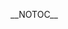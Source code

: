 {{DISPLAYTITLE: Battle of BC 2: ''Melee'' Singles Pools}}{{SetGame|melee}}
{{Tabs static
|name1=Overview
|link1=Battle of BC/2/Melee
|name2=Singles Pools
|link2=Battle of BC/2/Melee/Singles Pools
|name3=Singles Bracket
|link3=Battle of BC/2/Melee/Singles Bracket
|name4=Doubles Pools
|link4=Battle of BC/2/Melee/Doubles Pools
|name5=Doubles Bracket
|link5=Battle of BC/2/Melee/Doubles Bracket
|This=2
}}__NOTOC__
{{Box|start|padding=2em}}
==={{HiddenSort|A1}}===
{{GroupTableStart |Bracket A1|width=300px}}
{{GroupTableSlot|eBay|flag=us|win_m=4|lose_m=0|place=1|bg=up|go={{advance|Battle of BC/2/Melee/Singles Bracket#Winners Bracket}}}}
{{GroupTableSlot|Wamsa|flag=ca|win_m=4|lose_m=1|place=2|bg=stay|go={{advance|Battle of BC/2/Melee/Singles Bracket#Losers Bracket}}}}
{{GroupTableSlot|Yardsale|flag=ca|win_m=3|lose_m=1|place=2|bg=stay|go={{advance|Battle of BC/2/Melee/Singles Bracket#Losers Bracket}}}}
{{GroupTableSlot|Birmi|flag=ca|win_m=3|lose_m=2|place=4|bg=down}}
{{GroupTableSlot|Bhakla|flag=ca|win_m=3|lose_m=2|place=5|bg=down}}
{{GroupTableSlot|Llama|flag=ca|win_m=3|lose_m=2|place=5|bg=down}}
{{GroupTableSlot|Elost|flag=ca|win_m=2|lose_m=2|place=7|bg=down}}
{{GroupTableSlot|nomz|flag=ca|win_m=2|lose_m=2|place=7|bg=down}}
{{GroupTableSlot|Jerry Jurr|flag=ca|win_m=1|lose_m=2|place=9|bg=down}}
{{GroupTableSlot|Dr. Stuart|flag=ca|win_m=1|lose_m=2|place=9|bg=down}}
{{GroupTableSlot|Kure|flag=ca|win_m=1|lose_m=2|place=9|bg=down}}
{{GroupTableSlot|hacob|flag=ca|win_m=1|lose_m=2|place=9|bg=down}}
{{GroupTableSlot|ZZZZ|flag=ca|win_m=0|lose_m=2|place=13|bg=down}}
{{GroupTableSlot|Jahnsin|flag=ca|win_m=0|lose_m=2|place=13|bg=down}}
{{GroupTableSlot|KindofLethal|flag=ca|win_m=0|lose_m=2|place=13|bg=down}}
{{GroupTableSlot|Nails|flag=ca|win_m=0|lose_m=2|place=13|bg=down}}
{{GroupTableEnd}}
{{Box|break|padding=2em}}

==={{HiddenSort|A2}}===
{{GroupTableStart |Bracket A2|width=300px}}
{{GroupTableSlot|Toph|flag=us|win_m=4|lose_m=0|place=1|bg=up|go={{advance|Battle of BC/2/Melee/Singles Bracket#Winners Bracket}}}}
{{GroupTableSlot|bwmat|flag=ca|win_m=5|lose_m=1|place=2|bg=stay|go={{advance|Battle of BC/2/Melee/Singles Bracket#Losers Bracket}}}}
{{GroupTableSlot|Webwipe|flag=ca|win_m=3|lose_m=1|place=2|bg=stay|go={{advance|Battle of BC/2/Melee/Singles Bracket#Losers Bracket}}}}
{{GroupTableSlot|Zipp|flag=ca|win_m=4|lose_m=2|place=4|bg=down}}
{{GroupTableSlot|LilFrisbee|flag=ca|win_m=2|lose_m=2|place=5|bg=down}}
{{GroupTableSlot|BiscuitTricks|flag=ca|win_m=2|lose_m=2|place=5|bg=down}}
{{GroupTableSlot|Switch|flag=ca|win_m=2|lose_m=2|place=7|bg=down}}
{{GroupTableSlot|Inigo`|flag=ca|win_m=2|lose_m=2|place=7|bg=down}}
{{GroupTableSlot|Tony_Chen|flag=ca|win_m=1|lose_m=2|place=9|bg=down}}
{{GroupTableSlot|jack|flag=ca|win_m=1|lose_m=2|place=9|bg=down}}
{{GroupTableSlot|BGD|flag=ca|win_m=1|lose_m=2|place=9|bg=down}}
{{GroupTableSlot|WabM|flag=ca|win_m=1|lose_m=2|place=9|bg=down}}
{{GroupTableSlot|carrot|flag=ca|win_m=0|lose_m=2|place=13|bg=down}}
{{GroupTableSlot|Rabbit|flag=ca|win_m=0|lose_m=2|place=13|bg=down}}
{{GroupTableSlot|Shmino|flag=ca|win_m=0|lose_m=2|place=13|bg=down}}
{{GroupTableSlot|ScruffyHearts|flag=ca|win_m=0|lose_m=2|place=13|bg=down}}
{{GroupTableEnd}}
{{Box|break|padding=2em}}

==={{HiddenSort|A3}}===
{{GroupTableStart |Bracket A3|width=300px}}
{{GroupTableSlot|Lovage|flag=|win_m=4|lose_m=0|place=1|bg=up|go={{advance|Battle of BC/2/Melee/Singles Bracket#Winners Bracket}}}}
{{GroupTableSlot|Reeves|flag=ca|win_m=4|lose_m=1|place=2|bg=stay|go={{advance|Battle of BC/2/Melee/Singles Bracket#Losers Bracket}}}}
{{GroupTableSlot|Star|flag=ca|win_m=3|lose_m=1|place=2|bg=stay|go={{advance|Battle of BC/2/Melee/Singles Bracket#Losers Bracket}}}}
{{GroupTableSlot|Dru_P|flag=us|win_m=4|lose_m=2|place=4|bg=down}}
{{GroupTableSlot|Colslaw|flag=ca|win_m=3|lose_m=2|place=5|bg=down}}
{{GroupTableSlot|Machu|flag=ca|win_m=2|lose_m=2|place=5|bg=down}}
{{GroupTableSlot|Malignant|flag=ca|win_m=2|lose_m=2|place=7|bg=down}}
{{GroupTableSlot|kalma|flag=ca|win_m=2|lose_m=2|place=7|bg=down}}
{{GroupTableSlot|Bombadil|flag=us|win_m=1|lose_m=2|place=9|bg=down}}
{{GroupTableSlot|BC Eggs|flag=ca|win_m=1|lose_m=2|place=9|bg=down}}
{{GroupTableSlot|Lief|flag=ca|win_m=1|lose_m=2|place=9|bg=down}}
{{GroupTableSlot|DispO|flag=ca|win_m=1|lose_m=2|place=9|bg=down}}
{{GroupTableSlot|Coin|flag=ca|win_m=0|lose_m=2|place=13|bg=down}}
{{GroupTableSlot|Awzytin|flag=ca|win_m=0|lose_m=2|place=13|bg=down}}
{{GroupTableSlot|Selfdestruct|flag=ca|win_m=0|lose_m=2|place=13|bg=down}}
{{GroupTableSlot|Goonu|flag=ca|win_m=0|lose_m=2|place=13|bg=down}}
{{GroupTableEnd}}
{{Box|break|padding=2em}}

==={{HiddenSort|A4}}===
{{GroupTableStart |Bracket A4|width=300px}}
{{GroupTableSlot|Blunted_Object10|flag=ca|win_m=4|lose_m=0|place=1|bg=up|go={{advance|Battle of BC/2/Melee/Singles Bracket#Winners Bracket}}}}
{{GroupTableSlot|Pasta|flag=ca|win_m=4|lose_m=1|place=2|bg=stay|go={{advance|Battle of BC/2/Melee/Singles Bracket#Losers Bracket}}}}
{{GroupTableSlot|BOR|flag=ca|win_m=3|lose_m=1|place=2|bg=stay|go={{advance|Battle of BC/2/Melee/Singles Bracket#Losers Bracket}}}}
{{GroupTableSlot|LeaF|flag=ca|win_m=4|lose_m=2|place=4|bg=down}}
{{GroupTableSlot|Khatru|flag=ca|win_m=3|lose_m=2|place=5|bg=down}}
{{GroupTableSlot|Chai|flag=ca|win_m=2|lose_m=2|place=5|bg=down}}
{{GroupTableSlot|Cyrus|flag=ca|win_m=2|lose_m=2|place=7|bg=down}}
{{GroupTableSlot|3KR|flag=ca|win_m=2|lose_m=2|place=7|bg=down}}
{{GroupTableSlot|Faraday|flag=ca|win_m=1|lose_m=2|place=9|bg=down}}
{{GroupTableSlot|MintTea|flag=ca|win_m=1|lose_m=2|place=9|bg=down}}
{{GroupTableSlot|E-flat|flag=ca|win_m=1|lose_m=2|place=9|bg=down}}
{{GroupTableSlot|TRAX|flag=ca|win_m=1|lose_m=2|place=9|bg=down}}
{{GroupTableSlot|CyborgCarlSagan|flag=ca|win_m=0|lose_m=2|place=13|bg=down}}
{{GroupTableSlot|Improved Madman|flag=ca|win_m=0|lose_m=2|place=13|bg=down}}
{{GroupTableSlot|Jaeho|flag=|win_m=0|lose_m=2|place=13|bg=down}}
{{GroupTableSlot|Pillowfights|flag=us|win_m=0|lose_m=2|place=13|bg=down}}
{{GroupTableEnd}}
{{Box|break|padding=2em}}

==={{HiddenSort|A5}}===
{{GroupTableStart |Bracket A5|width=300px}}
{{GroupTableSlot|Espi|flag=ca|win_m=4|lose_m=0|place=1|bg=up|go={{advance|Battle of BC/2/Melee/Singles Bracket#Winners Bracket}}}}
{{GroupTableSlot|Starving|flag=ca|win_m=4|lose_m=1|place=2|bg=stay|go={{advance|Battle of BC/2/Melee/Singles Bracket#Losers Bracket}}}}
{{GroupTableSlot|Vinodh|flag=us|win_m=3|lose_m=1|place=2|bg=stay|go={{advance|Battle of BC/2/Melee/Singles Bracket#Losers Bracket}}}}
{{GroupTableSlot|Duotas|flag=ca|win_m=4|lose_m=2|place=4|bg=down}}
{{GroupTableSlot|elfman|flag=|win_m=3|lose_m=2|place=5|bg=down}}
{{GroupTableSlot|PileYields|flag=ca|win_m=2|lose_m=2|place=5|bg=down}}
{{GroupTableSlot|Ratt|flag=ca|win_m=2|lose_m=2|place=7|bg=down}}
{{GroupTableSlot|TGCP|flag=ca|win_m=2|lose_m=2|place=7|bg=down}}
{{GroupTableSlot|Reset|flag=ca|win_m=1|lose_m=2|place=9|bg=down}}
{{GroupTableSlot|DeadEye|flag=ca|win_m=1|lose_m=2|place=9|bg=down}}
{{GroupTableSlot|KAOSN00B|flag=ca|win_m=1|lose_m=2|place=9|bg=down}}
{{GroupTableSlot|DICK!|flag=ca|win_m=1|lose_m=2|place=9|bg=down}}
{{GroupTableSlot|SlopeOak|flag=ca|win_m=0|lose_m=2|place=13|bg=down}}
{{GroupTableSlot|ALEC|flag=ca|win_m=0|lose_m=2|place=13|bg=down}}
{{GroupTableSlot|Hilberrt|flag=ca|win_m=0|lose_m=2|place=13|bg=down}}
{{GroupTableSlot|NC|flag=ca|win_m=0|lose_m=2|place=13|bg=down}}
{{GroupTableEnd}}
{{Box|break|padding=2em}}

==={{HiddenSort|A6}}===
{{GroupTableStart |Bracket A6|width=300px}}
{{GroupTableSlot|Prince Abu|flag=us|win_m=4|lose_m=0|place=1|bg=up|go={{advance|Battle of BC/2/Melee/Singles Bracket#Winners Bracket}}}}
{{GroupTableSlot|Robbo|flag=ca|win_m=4|lose_m=1|place=2|bg=stay|go={{advance|Battle of BC/2/Melee/Singles Bracket#Losers Bracket}}}}
{{GroupTableSlot|PapaHo|flag=ca|win_m=3|lose_m=1|place=2|bg=stay|go={{advance|Battle of BC/2/Melee/Singles Bracket#Losers Bracket}}}}
{{GroupTableSlot|Bertbusdriver|flag=us|win_m=3|lose_m=2|place=4|bg=down}}
{{GroupTableSlot|tetris2100|flag=ca|win_m=4|lose_m=2|place=5|bg=down}}
{{GroupTableSlot|Amygdalin|flag=ca|win_m=3|lose_m=2|place=5|bg=down}}
{{GroupTableSlot|Arch|flag=ca|win_m=2|lose_m=2|place=7|bg=down}}
{{GroupTableSlot|WipeWeb|flag=|win_m=2|lose_m=2|place=7|bg=down}}
{{GroupTableSlot|MILK|flag=ca|win_m=1|lose_m=2|place=9|bg=down}}
{{GroupTableSlot|BairBear|flag=ca|win_m=1|lose_m=2|place=9|bg=down}}
{{GroupTableSlot|Cuzzin|flag=ca|win_m=1|lose_m=2|place=9|bg=down}}
{{GroupTableSlot|Tyko|flag=ca|win_m=1|lose_m=2|place=9|bg=down}}
{{GroupTableSlot|Megi|flag=ca|win_m=1|lose_m=2|place=13|bg=down}}
{{GroupTableSlot|Stephen Walking|flag=ca|win_m=0|lose_m=2|place=13|bg=down}}
{{GroupTableSlot|Little Blue|flag=ca|win_m=0|lose_m=2|place=13|bg=down}}
{{GroupTableSlot|Choi|flag=ca|win_m=0|lose_m=2|place=13|bg=down}}
{{GroupTableSlot|2f1|flag=ca|win_m=0|lose_m=2|place=17|bg=down}}
{{GroupTableEnd}}
{{Box|break|padding=2em}}

==={{HiddenSort|B1}}===
{{GroupTableStart |Bracket B1|width=300px}}
{{GroupTableSlot|Mew2King|flag=us|win_m=4|lose_m=0|place=1|bg=up|go={{advance|Battle of BC/2/Melee/Singles Bracket#Winners Bracket}}}}
{{GroupTableSlot|Genesis FTW|flag=ca|win_m=4|lose_m=1|place=2|bg=stay|go={{advance|Battle of BC/2/Melee/Singles Bracket#Losers Bracket}}}}
{{GroupTableSlot|Bodlack|flag=ca|win_m=3|lose_m=1|place=2|bg=stay|go={{advance|Battle of BC/2/Melee/Singles Bracket#Losers Bracket}}}}
{{GroupTableSlot|Seto|flag=ca|win_m=4|lose_m=2|place=4|bg=down}}
{{GroupTableSlot|YRex|flag=ca|win_m=3|lose_m=2|place=5|bg=down}}
{{GroupTableSlot|Mew2Queen|flag=ca|win_m=2|lose_m=2|place=5|bg=down}}
{{GroupTableSlot|Grey|flag=ca|win_m=2|lose_m=2|place=7|bg=down}}
{{GroupTableSlot|Conor|flag=ca|win_m=2|lose_m=2|place=7|bg=down}}
{{GroupTableSlot|Adderall Admiral|flag=ca|win_m=2|lose_m=2|place=9|bg=down}}
{{GroupTableSlot|zac$|flag=ca|win_m=2|lose_m=2|place=9|bg=down}}
{{GroupTableSlot|xs10|flag=ca|win_m=1|lose_m=2|place=9|bg=down}}
{{GroupTableSlot|SerFluffles|flag=ca|win_m=1|lose_m=2|place=9|bg=down}}
{{GroupTableSlot|Midnight_B1u3|flag=ca|win_m=0|lose_m=2|place=13|bg=down}}
{{GroupTableSlot|Phynixe|flag=|win_m=0|lose_m=2|place=13|bg=down}}
{{GroupTableSlot|Brimiq|flag=us|win_m=0|lose_m=2|place=13|bg=down}}
{{GroupTableSlot|KMann|flag=ca|win_m=0|lose_m=2|place=13|bg=down}}
{{GroupTableSlot|Bounce|flag=ca|win_m=0|lose_m=2|place=17|bg=down}}
{{GroupTableEnd}}
{{Box|break|padding=2em}}

==={{HiddenSort|B2}}===
{{GroupTableStart |Bracket B2|width=300px}}
{{GroupTableSlot|RK|flag=ca|win_m=4|lose_m=0|place=1|bg=up|go={{advance|Battle of BC/2/Melee/Singles Bracket#Winners Bracket}}}}
{{GroupTableSlot|Thomas The Legend|flag=ca|win_m=4|lose_m=1|place=2|bg=stay|go={{advance|Battle of BC/2/Melee/Singles Bracket#Losers Bracket}}}}
{{GroupTableSlot|Anjo|flag=ca|win_m=3|lose_m=1|place=2|bg=stay|go={{advance|Battle of BC/2/Melee/Singles Bracket#Losers Bracket}}}}
{{GroupTableSlot|PassionFlakes|flag=ca|win_m=3|lose_m=2|place=4|bg=down}}
{{GroupTableSlot|Dex|flag=ca|win_m=3|lose_m=2|place=5|bg=down}}
{{GroupTableSlot|DTA|flag=ca|win_m=3|lose_m=2|place=5|bg=down}}
{{GroupTableSlot|PretzelPuma|flag=ca|win_m=2|lose_m=2|place=7|bg=down}}
{{GroupTableSlot|Lone.|flag=ca|win_m=2|lose_m=2|place=7|bg=down}}
{{GroupTableSlot|Raime|flag=ca|win_m=1|lose_m=2|place=9|bg=down}}
{{GroupTableSlot|2Fernz|flag=ca|win_m=1|lose_m=2|place=9|bg=down}}
{{GroupTableSlot|Armless Kirby|flag=ca|win_m=1|lose_m=2|place=9|bg=down}}
{{GroupTableSlot|Muser|flag=ca|win_m=1|lose_m=2|place=9|bg=down}}
{{GroupTableSlot|bestkoolguy|flag=ca|win_m=0|lose_m=2|place=13|bg=down}}
{{GroupTableSlot|ChosenGuan|flag=ca|win_m=0|lose_m=2|place=13|bg=down}}
{{GroupTableSlot|Lownasty|flag=ca|win_m=0|lose_m=2|place=13|bg=down}}
{{GroupTableSlot|doby|flag=no|win_m=0|lose_m=2|place=13|bg=down}}
{{GroupTableEnd}}
{{Box|break|padding=2em}}

==={{HiddenSort|B3}}===
{{GroupTableStart |Bracket B3|width=300px}}
{{GroupTableSlot|Rustin|flag=us|win_m=4|lose_m=0|place=1|bg=up|go={{advance|Battle of BC/2/Melee/Singles Bracket#Winners Bracket}}}}
{{GroupTableSlot|DarkGenex|flag=us|win_m=4|lose_m=1|place=2|bg=stay|go={{advance|Battle of BC/2/Melee/Singles Bracket#Losers Bracket}}}}
{{GroupTableSlot|zilo|flag=ca|win_m=3|lose_m=1|place=2|bg=stay|go={{advance|Battle of BC/2/Melee/Singles Bracket#Losers Bracket}}}}
{{GroupTableSlot|NiteCyper|flag=ca|win_m=4|lose_m=2|place=4|bg=down}}
{{GroupTableSlot|Daedalus|flag=ca|win_m=3|lose_m=2|place=5|bg=down}}
{{GroupTableSlot|Jigglyboy|flag=ca|win_m=2|lose_m=2|place=5|bg=down}}
{{GroupTableSlot|Lapsa|flag=ca|win_m=2|lose_m=2|place=7|bg=down}}
{{GroupTableSlot|JustCuuz|flag=ca|win_m=2|lose_m=2|place=7|bg=down}}
{{GroupTableSlot|Tracks|flag=ca|win_m=1|lose_m=2|place=9|bg=down}}
{{GroupTableSlot|Dorshii|flag=ca|win_m=1|lose_m=2|place=9|bg=down}}
{{GroupTableSlot|BobbaTipper|flag=|win_m=1|lose_m=2|place=9|bg=down}}
{{GroupTableSlot|MasterOogway|flag=ca|win_m=1|lose_m=2|place=9|bg=down}}
{{GroupTableSlot|Kirishima|flag=ca|win_m=0|lose_m=2|place=13|bg=down}}
{{GroupTableSlot|kjernekraftverk|flag=ca|win_m=0|lose_m=2|place=13|bg=down}}
{{GroupTableSlot|Leonidas|flag=ca|win_m=0|lose_m=2|place=13|bg=down}}
{{GroupTableSlot|boarder|flag=us|win_m=0|lose_m=2|place=13|bg=down}}
{{GroupTableEnd}}
{{Box|break|padding=2em}}

==={{HiddenSort|B4}}===
{{GroupTableStart |Bracket B4|width=300px}}
{{GroupTableSlot|aMSa|flag=jp|win_m=4|lose_m=0|place=1|bg=up|go={{advance|Battle of BC/2/Melee/Singles Bracket#Winners Bracket}}}}
{{GroupTableSlot|Shon|flag=ca|win_m=4|lose_m=1|place=2|bg=stay|go={{advance|Battle of BC/2/Melee/Singles Bracket#Losers Bracket}}}}
{{GroupTableSlot|Yield|flag=ca|win_m=3|lose_m=1|place=2|bg=stay|go={{advance|Battle of BC/2/Melee/Singles Bracket#Losers Bracket}}}}
{{GroupTableSlot|HARB|flag=ca|win_m=3|lose_m=2|place=4|bg=down}}
{{GroupTableSlot|Naztoise|flag=ca|win_m=3|lose_m=2|place=5|bg=down}}
{{GroupTableSlot|waifu|flag=ca|win_m=3|lose_m=2|place=5|bg=down}}
{{GroupTableSlot|Contra|flag=us|win_m=2|lose_m=2|place=7|bg=down}}
{{GroupTableSlot|Savior|flag=ca|win_m=2|lose_m=2|place=7|bg=down}}
{{GroupTableSlot|chuglife69|flag=ca|win_m=2|lose_m=2|place=9|bg=down}}
{{GroupTableSlot|RoZE|flag=ca|win_m=1|lose_m=2|place=9|bg=down}}
{{GroupTableSlot|Lord Lesticles|flag=ca|win_m=1|lose_m=2|place=9|bg=down}}
{{GroupTableSlot|Sarge|flag=|win_m=1|lose_m=2|place=9|bg=down}}
{{GroupTableSlot|TacoKevin|flag=ca|win_m=1|lose_m=2|place=13|bg=down}}
{{GroupTableSlot|Dozy|flag=ca|win_m=0|lose_m=2|place=13|bg=down}}
{{GroupTableSlot|Sandstone|flag=ca|win_m=0|lose_m=2|place=13|bg=down}}
{{GroupTableSlot|COB|flag=|win_m=0|lose_m=2|place=13|bg=down}}
{{GroupTableSlot|celestial|flag=ca|win_m=0|lose_m=2|place=17|bg=down}}
{{GroupTableEnd}}
{{Box|break|padding=2em}}

==={{HiddenSort|B5}}===
{{GroupTableStart |Bracket B5|width=300px}}
{{GroupTableSlot|Ryan Ford|flag=ca|win_m=4|lose_m=0|place=1|bg=up|go={{advance|Battle of BC/2/Melee/Singles Bracket#Winners Bracket}}}}
{{GroupTableSlot|Chango|flag=us|win_m=4|lose_m=1|place=2|bg=stay|go={{advance|Battle of BC/2/Melee/Singles Bracket#Losers Bracket}}}}
{{GroupTableSlot|Haru|flag=ca|win_m=3|lose_m=1|place=2|bg=stay|go={{advance|Battle of BC/2/Melee/Singles Bracket#Losers Bracket}}}}
{{GroupTableSlot|Grouch|flag=us|win_m=4|lose_m=2|place=4|bg=down}}
{{GroupTableSlot|Lu•Lu|flag=ca|win_m=3|lose_m=2|place=5|bg=down}}
{{GroupTableSlot|Lakerbaker|flag=ca|win_m=2|lose_m=2|place=5|bg=down}}
{{GroupTableSlot|SOUPOSTRICH|flag=us|win_m=2|lose_m=2|place=7|bg=down}}
{{GroupTableSlot|aMayZheng|flag=ca|win_m=2|lose_m=2|place=7|bg=down}}
{{GroupTableSlot|Dab T|flag=ca|win_m=2|lose_m=2|place=9|bg=down}}
{{GroupTableSlot|Equi|flag=ca|win_m=1|lose_m=2|place=9|bg=down}}
{{GroupTableSlot|DoublePK|flag=ca|win_m=1|lose_m=2|place=9|bg=down}}
{{GroupTableSlot|Mason|flag=ca|win_m=1|lose_m=2|place=9|bg=down}}
{{GroupTableSlot|DNice|flag=us|win_m=1|lose_m=2|place=13|bg=down}}
{{GroupTableSlot|YEET|flag=ca|win_m=0|lose_m=2|place=13|bg=down}}
{{GroupTableSlot|Varian|flag=ca|win_m=0|lose_m=2|place=13|bg=down}}
{{GroupTableSlot|Cloakes|flag=ca|win_m=0|lose_m=2|place=13|bg=down}}
{{GroupTableSlot|Welcome2BC|flag=ca|win_m=0|lose_m=2|place=17|bg=down}}
{{GroupTableEnd}}
{{Box|break|padding=2em}}

==={{HiddenSort|B6}}===
{{GroupTableStart |Bracket B6|width=300px}}
{{GroupTableSlot|Ka-Master|flag=us|win_m=4|lose_m=0|place=1|bg=up|go={{advance|Battle of BC/2/Melee/Singles Bracket#Winners Bracket}}}}
{{GroupTableSlot|chris|flag=ca|win_m=5|lose_m=1|place=2|bg=stay|go={{advance|Battle of BC/2/Melee/Singles Bracket#Losers Bracket}}}}
{{GroupTableSlot|MojoMonkey|flag=ca|win_m=3|lose_m=1|place=2|bg=stay|go={{advance|Battle of BC/2/Melee/Singles Bracket#Losers Bracket}}}}
{{GroupTableSlot|Fruit|flag=ca|win_m=4|lose_m=2|place=4|bg=down}}
{{GroupTableSlot|TPS|flag=ca|win_m=2|lose_m=2|place=5|bg=down}}
{{GroupTableSlot|Bupo|flag=ca|win_m=2|lose_m=2|place=5|bg=down}}
{{GroupTableSlot|strikekaze|flag=ca|win_m=2|lose_m=2|place=7|bg=down}}
{{GroupTableSlot|Logic|flag=ca|win_m=2|lose_m=2|place=7|bg=down}}
{{GroupTableSlot|Krillin|flag=ca|win_m=1|lose_m=2|place=9|bg=down}}
{{GroupTableSlot|Burnin Taco|flag=us|win_m=1|lose_m=2|place=9|bg=down}}
{{GroupTableSlot|The Law|flag=ca|win_m=1|lose_m=2|place=9|bg=down}}
{{GroupTableSlot|Dlink Lord|flag=ca|win_m=1|lose_m=2|place=9|bg=down}}
{{GroupTableSlot|Shorn|flag=ca|win_m=0|lose_m=2|place=13|bg=down}}
{{GroupTableSlot|EDGELORD|flag=us|win_m=0|lose_m=2|place=13|bg=down}}
{{GroupTableSlot|Drill|flag=ca|win_m=0|lose_m=2|place=13|bg=down}}
{{GroupTableSlot|ZachB|flag=ca|win_m=0|lose_m=2|place=13|bg=down}}
{{GroupTableEnd}}
{{Box|break|padding=2em}}

==={{HiddenSort|C1}}===
{{GroupTableStart |Bracket C1|width=300px}}
{{GroupTableSlot|MikeHaze|flag=us|win_m=4|lose_m=0|place=1|bg=up|go={{advance|Battle of BC/2/Melee/Singles Bracket#Winners Bracket}}}}
{{GroupTableSlot|Sage|flag=ca|win_m=4|lose_m=1|place=2|bg=stay|go={{advance|Battle of BC/2/Melee/Singles Bracket#Losers Bracket}}}}
{{GroupTableSlot|Stress|flag=ca|win_m=3|lose_m=1|place=2|bg=stay|go={{advance|Battle of BC/2/Melee/Singles Bracket#Losers Bracket}}}}
{{GroupTableSlot|slando|flag=ca|win_m=3|lose_m=2|place=4|bg=down}}
{{GroupTableSlot|Arch|flag=ca|win_m=3|lose_m=2|place=5|bg=down}}
{{GroupTableSlot|Gumby|flag=ca|win_m=3|lose_m=2|place=5|bg=down}}
{{GroupTableSlot|Sep|flag=ca|win_m=2|lose_m=2|place=7|bg=down}}
{{GroupTableSlot|Night|flag=ca|win_m=2|lose_m=2|place=7|bg=down}}
{{GroupTableSlot|Cloud7831|flag=ca|win_m=2|lose_m=2|place=9|bg=down}}
{{GroupTableSlot|Sorry|flag=ca|win_m=1|lose_m=2|place=9|bg=down}}
{{GroupTableSlot|soowilo|flag=ca|win_m=1|lose_m=2|place=9|bg=down}}
{{GroupTableSlot|Dradz|flag=ca|win_m=1|lose_m=2|place=9|bg=down}}
{{GroupTableSlot|AlwaysDown2Smash|flag=ca|win_m=1|lose_m=2|place=13|bg=down}}
{{GroupTableSlot|dregnox|flag=ca|win_m=0|lose_m=2|place=13|bg=down}}
{{GroupTableSlot|Rusty Shovel|flag=ca|win_m=0|lose_m=2|place=13|bg=down}}
{{GroupTableSlot|Havok|flag=ca|win_m=0|lose_m=2|place=13|bg=down}}
{{GroupTableSlot|Gawd Dam|flag=ca|win_m=0|lose_m=2|place=17|bg=down}}
{{GroupTableEnd}}
{{Box|break|padding=2em}}

==={{HiddenSort|C2}}===
{{GroupTableStart |Bracket C2|width=300px}}
{{GroupTableSlot|The Moon|flag=us|win_m=4|lose_m=0|place=1|bg=up|go={{advance|Battle of BC/2/Melee/Singles Bracket#Winners Bracket}}}}
{{GroupTableSlot|Jawanga|flag=us|win_m=4|lose_m=1|place=2|bg=stay|go={{advance|Battle of BC/2/Melee/Singles Bracket#Losers Bracket}}}}
{{GroupTableSlot|The Nik|flag=ca|win_m=3|lose_m=1|place=2|bg=stay|go={{advance|Battle of BC/2/Melee/Singles Bracket#Losers Bracket}}}}
{{GroupTableSlot|Big Richard|flag=ca|win_m=3|lose_m=2|place=4|bg=down}}
{{GroupTableSlot|Tumbles|flag=ca|win_m=3|lose_m=2|place=5|bg=down}}
{{GroupTableSlot|ezryph|flag=ca|win_m=3|lose_m=2|place=5|bg=down}}
{{GroupTableSlot|Eleven|flag=ca|win_m=2|lose_m=2|place=7|bg=down}}
{{GroupTableSlot|Aaron G|flag=ca|win_m=2|lose_m=2|place=7|bg=down}}
{{GroupTableSlot|Loopy|flag=ca|win_m=2|lose_m=2|place=9|bg=down}}
{{GroupTableSlot|SeaCowz|flag=ca|win_m=1|lose_m=2|place=9|bg=down}}
{{GroupTableSlot|Hastings|flag=ca|win_m=1|lose_m=2|place=9|bg=down}}
{{GroupTableSlot|Ramo|flag=ca|win_m=1|lose_m=2|place=9|bg=down}}
{{GroupTableSlot|Joshler|flag=ca|win_m=1|lose_m=2|place=13|bg=down}}
{{GroupTableSlot|ELJ|flag=ca|win_m=0|lose_m=2|place=13|bg=down}}
{{GroupTableSlot|Katsudon|flag=ca|win_m=0|lose_m=2|place=13|bg=down}}
{{GroupTableSlot|gurtn|flag=ca|win_m=0|lose_m=2|place=13|bg=down}}
{{GroupTableSlot|little$|flag=ca|win_m=0|lose_m=2|place=17|bg=down}}
{{GroupTableEnd}}
{{Box|break|padding=2em}}

==={{HiddenSort|C3}}===
{{GroupTableStart |Bracket C3|width=300px}}
{{GroupTableSlot|JV|flag=ca|win_m=4|lose_m=0|place=1|bg=up|go={{advance|Battle of BC/2/Melee/Singles Bracket#Winners Bracket}}}}
{{GroupTableSlot|Crotes|flag=ca|win_m=4|lose_m=1|place=2|bg=stay|go={{advance|Battle of BC/2/Melee/Singles Bracket#Losers Bracket}}}}
{{GroupTableSlot|s-royal|flag=jp|win_m=3|lose_m=1|place=2|bg=stay|go={{advance|Battle of BC/2/Melee/Singles Bracket#Losers Bracket}}}}
{{GroupTableSlot|TRUTH|flag=ca|win_m=4|lose_m=2|place=4|bg=down}}
{{GroupTableSlot|Burgerdon|flag=us|win_m=3|lose_m=2|place=5|bg=down}}
{{GroupTableSlot|Tovurnak|flag=ca|win_m=2|lose_m=2|place=5|bg=down}}
{{GroupTableSlot|JcReans|flag=ca|win_m=2|lose_m=2|place=7|bg=down}}
{{GroupTableSlot|NBD|flag=ca|win_m=2|lose_m=2|place=7|bg=down}}
{{GroupTableSlot|Celeb|flag=ca|win_m=1|lose_m=2|place=9|bg=down}}
{{GroupTableSlot|Digital|flag=us|win_m=1|lose_m=2|place=9|bg=down}}
{{GroupTableSlot|NaCl|flag=ca|win_m=1|lose_m=2|place=9|bg=down}}
{{GroupTableSlot|Haze|flag=ca|win_m=1|lose_m=2|place=9|bg=down}}
{{GroupTableSlot|Neejohnboy|flag=ca|win_m=0|lose_m=2|place=13|bg=down}}
{{GroupTableSlot|Ikea|flag=ca|win_m=0|lose_m=2|place=13|bg=down}}
{{GroupTableSlot|MaTA|flag=ca|win_m=0|lose_m=2|place=13|bg=down}}
{{GroupTableSlot|Invulse|flag=ca|win_m=0|lose_m=2|place=13|bg=down}}
{{GroupTableEnd}}
{{Box|break|padding=2em}}

==={{HiddenSort|C4}}===
{{GroupTableStart |Bracket C4|width=300px}}
{{GroupTableSlot|Nintendude|flag=us|win_m=4|lose_m=0|place=1|bg=up|go={{advance|Battle of BC/2/Melee/Singles Bracket#Winners Bracket}}}}
{{GroupTableSlot|TKO|flag=ca|win_m=4|lose_m=1|place=2|bg=stay|go={{advance|Battle of BC/2/Melee/Singles Bracket#Losers Bracket}}}}
{{GroupTableSlot|Sam|flag=ca|win_m=3|lose_m=1|place=2|bg=stay|go={{advance|Battle of BC/2/Melee/Singles Bracket#Losers Bracket}}}}
{{GroupTableSlot|Short-Hoppe|flag=ca|win_m=3|lose_m=2|place=4|bg=down}}
{{GroupTableSlot|Justin Trudeau|flag=ca|win_m=3|lose_m=2|place=5|bg=down}}
{{GroupTableSlot|Korosis|flag=ca|win_m=3|lose_m=2|place=5|bg=down}}
{{GroupTableSlot|Simba|flag=ca|win_m=2|lose_m=2|place=7|bg=down}}
{{GroupTableSlot|Mad Professional|flag=ca|win_m=2|lose_m=2|place=7|bg=down}}
{{GroupTableSlot|UndefinedSnow|flag=ca|win_m=1|lose_m=2|place=9|bg=down}}
{{GroupTableSlot|TDawg|flag=ca|win_m=1|lose_m=2|place=9|bg=down}}
{{GroupTableSlot|loser|flag=us|win_m=1|lose_m=2|place=9|bg=down}}
{{GroupTableSlot|Smile|flag=ca|win_m=1|lose_m=2|place=9|bg=down}}
{{GroupTableSlot|Rhythm|flag=ca|win_m=1|lose_m=2|place=13|bg=down}}
{{GroupTableSlot|samboys|flag=ca|win_m=1|lose_m=2|place=13|bg=down}}
{{GroupTableSlot|stumpface|flag=ca|win_m=0|lose_m=2|place=13|bg=down}}
{{GroupTableSlot|Swaghornet|flag=us|win_m=0|lose_m=2|place=13|bg=down}}
{{GroupTableSlot|13/F/KOREA|flag=ca|win_m=0|lose_m=2|place=17|bg=down}}
{{GroupTableEnd}}
{{Box|break|padding=2em}}

==={{HiddenSort|C5}}===
{{GroupTableStart |Bracket C5|width=300px}}
{{GroupTableSlot|KirbyKaze|flag=ca|win_m=4|lose_m=0|place=1|bg=up|go={{advance|Battle of BC/2/Melee/Singles Bracket#Winners Bracket}}}}
{{GroupTableSlot|KSC|flag=ca|win_m=4|lose_m=1|place=2|bg=stay|go={{advance|Battle of BC/2/Melee/Singles Bracket#Losers Bracket}}}}
{{GroupTableSlot|Ringedge|flag=ca|win_m=3|lose_m=1|place=2|bg=stay|go={{advance|Battle of BC/2/Melee/Singles Bracket#Losers Bracket}}}}
{{GroupTableSlot|Ganobrator|flag=us|win_m=4|lose_m=2|place=4|bg=down}}
{{GroupTableSlot|Kull|flag=ca|win_m=3|lose_m=2|place=5|bg=down}}
{{GroupTableSlot|Bird|flag=ca|win_m=2|lose_m=2|place=5|bg=down}}
{{GroupTableSlot|Turbo|flag=ca|win_m=2|lose_m=2|place=7|bg=down}}
{{GroupTableSlot|Code|flag=ca|win_m=2|lose_m=2|place=7|bg=down}}
{{GroupTableSlot|Soma|flag=ca|win_m=2|lose_m=2|place=9|bg=down}}
{{GroupTableSlot|BestMan|flag=ca|win_m=1|lose_m=2|place=9|bg=down}}
{{GroupTableSlot|Quibb|flag=ca|win_m=1|lose_m=2|place=9|bg=down}}
{{GroupTableSlot|BamBam|flag=ca|win_m=1|lose_m=2|place=9|bg=down}}
{{GroupTableSlot|Tammy|flag=ca|win_m=1|lose_m=2|place=13|bg=down}}
{{GroupTableSlot|Gejja|flag=ca|win_m=0|lose_m=2|place=13|bg=down}}
{{GroupTableSlot|koro|flag=ca|win_m=0|lose_m=2|place=13|bg=down}}
{{GroupTableSlot|BOLT|flag=ca|win_m=0|lose_m=2|place=13|bg=down}}
{{GroupTableSlot|Festival|flag=ca|win_m=0|lose_m=2|place=17|bg=down}}
{{GroupTableEnd}}
{{Box|break|padding=2em}}

==={{HiddenSort|C6}}===
{{GroupTableStart |Bracket C6|width=300px}}
{{GroupTableSlot|Polo|flag=ca|win_m=4|lose_m=0|place=1|bg=up|go={{advance|Battle of BC/2/Melee/Singles Bracket#Winners Bracket}}}}
{{GroupTableSlot|Ovenn|flag=ca|win_m=4|lose_m=1|place=2|bg=stay|go={{advance|Battle of BC/2/Melee/Singles Bracket#Losers Bracket}}}}
{{GroupTableSlot|Reno|flag=us|win_m=3|lose_m=1|place=2|bg=stay|go={{advance|Battle of BC/2/Melee/Singles Bracket#Losers Bracket}}}}
{{GroupTableSlot|Metroxe|flag=ca|win_m=3|lose_m=2|place=4|bg=down}}
{{GroupTableSlot|Kuroda|flag=ca|win_m=3|lose_m=2|place=5|bg=down}}
{{GroupTableSlot|Fitz|flag=ca|win_m=3|lose_m=2|place=5|bg=down}}
{{GroupTableSlot|Acrilix|flag=ca|win_m=2|lose_m=2|place=7|bg=down}}
{{GroupTableSlot|Kay3|flag=ca|win_m=2|lose_m=2|place=7|bg=down}}
{{GroupTableSlot|Snwmanassassin9|flag=ca|win_m=1|lose_m=2|place=9|bg=down}}
{{GroupTableSlot|Duckypotato|flag=ca|win_m=1|lose_m=2|place=9|bg=down}}
{{GroupTableSlot|SasSy|flag=ca|win_m=1|lose_m=2|place=9|bg=down}}
{{GroupTableSlot|Cheesedog|flag=ca|win_m=1|lose_m=2|place=9|bg=down}}
{{GroupTableSlot|Goose|flag=|win_m=0|lose_m=2|place=13|bg=down}}
{{GroupTableSlot|Benjie|flag=ca|win_m=0|lose_m=2|place=13|bg=down}}
{{GroupTableSlot|morphoid2007|flag=ca|win_m=0|lose_m=2|place=13|bg=down}}
{{GroupTableSlot|ATTACKMASTER5000|flag=ca|win_m=0|lose_m=2|place=13|bg=down}}
{{GroupTableEnd}}
{{Box|break|padding=2em}}

==={{HiddenSort|D1}}===
{{GroupTableStart |Bracket D1|width=300px}}
{{GroupTableSlot|ChuDat|flag=us|win_m=4|lose_m=0|place=1|bg=up|go={{advance|Battle of BC/2/Melee/Singles Bracket#Winners Bracket}}}}
{{GroupTableSlot|Nug$|flag=ca|win_m=4|lose_m=1|place=2|bg=stay|go={{advance|Battle of BC/2/Melee/Singles Bracket#Losers Bracket}}}}
{{GroupTableSlot|NoobKing|flag=ca|win_m=3|lose_m=1|place=2|bg=stay|go={{advance|Battle of BC/2/Melee/Singles Bracket#Losers Bracket}}}}
{{GroupTableSlot|Billy|flag=us|win_m=3|lose_m=2|place=4|bg=down}}
{{GroupTableSlot|Syphichan|flag=ca|win_m=3|lose_m=2|place=5|bg=down}}
{{GroupTableSlot|Drazin|flag=ca|win_m=3|lose_m=2|place=5|bg=down}}
{{GroupTableSlot|Leo|flag=ca|win_m=2|lose_m=2|place=7|bg=down}}
{{GroupTableSlot|Quincy|flag=|win_m=2|lose_m=2|place=7|bg=down}}
{{GroupTableSlot|Limon|flag=ca|win_m=1|lose_m=2|place=9|bg=down}}
{{GroupTableSlot|Slurms|flag=ca|win_m=1|lose_m=2|place=9|bg=down}}
{{GroupTableSlot|Vyigrat|flag=ca|win_m=1|lose_m=2|place=9|bg=down}}
{{GroupTableSlot|Evan|flag=ca|win_m=1|lose_m=2|place=9|bg=down}}
{{GroupTableSlot|Roma|flag=ca|win_m=1|lose_m=2|place=13|bg=down}}
{{GroupTableSlot|Vex|flag=ca|win_m=1|lose_m=2|place=13|bg=down}}
{{GroupTableSlot|McFly|flag=ca|win_m=0|lose_m=2|place=13|bg=down}}
{{GroupTableSlot|Bus|flag=ca|win_m=0|lose_m=2|place=13|bg=down}}
{{GroupTableSlot|Señor Queso|flag=|win_m=0|lose_m=2|place=17|bg=down}}
{{GroupTableEnd}}
{{Box|break|padding=2em}}

==={{HiddenSort|D2}}===
{{GroupTableStart |Bracket D2|width=300px}}
{{GroupTableSlot|HugS|flag=us|win_m=4|lose_m=0|place=1|bg=up|go={{advance|Battle of BC/2/Melee/Singles Bracket#Winners Bracket}}}}
{{GroupTableSlot|Golf|flag=ca|win_m=4|lose_m=1|place=2|bg=stay|go={{advance|Battle of BC/2/Melee/Singles Bracket#Losers Bracket}}}}
{{GroupTableSlot|beeWesley|flag=us|win_m=3|lose_m=1|place=2|bg=stay|go={{advance|Battle of BC/2/Melee/Singles Bracket#Losers Bracket}}}}
{{GroupTableSlot|Froid|flag=ca|win_m=4|lose_m=2|place=4|bg=down}}
{{GroupTableSlot|Singed|flag=ca|win_m=3|lose_m=2|place=5|bg=down}}
{{GroupTableSlot|Marzipan|flag=ca|win_m=2|lose_m=2|place=5|bg=down}}
{{GroupTableSlot|LuigiGoesHard69|flag=ca|win_m=2|lose_m=2|place=7|bg=down}}
{{GroupTableSlot|Nitrous|flag=ca|win_m=2|lose_m=2|place=7|bg=down}}
{{GroupTableSlot|Feddy|flag=ca|win_m=2|lose_m=2|place=9|bg=down}}
{{GroupTableSlot|silver dollar|flag=ca|win_m=1|lose_m=2|place=9|bg=down}}
{{GroupTableSlot|Arm & Hammer|flag=ca|win_m=1|lose_m=2|place=9|bg=down}}
{{GroupTableSlot|Tom Ham|flag=ca|win_m=1|lose_m=2|place=9|bg=down}}
{{GroupTableSlot|Taka|flag=ca|win_m=1|lose_m=2|place=13|bg=down}}
{{GroupTableSlot|Danye|flag=ca|win_m=0|lose_m=2|place=13|bg=down}}
{{GroupTableSlot|Gavin|flag=ca|win_m=0|lose_m=2|place=13|bg=down}}
{{GroupTableSlot|mindsoru|flag=ca|win_m=0|lose_m=2|place=13|bg=down}}
{{GroupTableSlot|T|flag=ca|win_m=0|lose_m=2|place=17|bg=down}}
{{GroupTableEnd}}
{{Box|break|padding=2em}}

==={{HiddenSort|D3}}===
{{GroupTableStart |Bracket D3|width=300px}}
{{GroupTableSlot|Bladewise|flag=us|win_m=4|lose_m=0|place=1|bg=up|go={{advance|Battle of BC/2/Melee/Singles Bracket#Winners Bracket}}}}
{{GroupTableSlot|BIG KID|flag=us|win_m=4|lose_m=1|place=2|bg=stay|go={{advance|Battle of BC/2/Melee/Singles Bracket#Losers Bracket}}}}
{{GroupTableSlot|Yakal|flag=ca|win_m=3|lose_m=1|place=2|bg=stay|go={{advance|Battle of BC/2/Melee/Singles Bracket#Losers Bracket}}}}
{{GroupTableSlot|Steez|flag=ca|win_m=4|lose_m=2|place=4|bg=down}}
{{GroupTableSlot|Milesss|flag=ca|win_m=3|lose_m=2|place=5|bg=down}}
{{GroupTableSlot|Bellum|flag=us|win_m=2|lose_m=2|place=5|bg=down}}
{{GroupTableSlot|Korean King|flag=ca|win_m=2|lose_m=2|place=7|bg=down}}
{{GroupTableSlot|Brown clown|flag=ca|win_m=2|lose_m=2|place=7|bg=down}}
{{GroupTableSlot|Mako|flag=|win_m=2|lose_m=2|place=9|bg=down}}
{{GroupTableSlot|GHST|flag=ca|win_m=1|lose_m=2|place=9|bg=down}}
{{GroupTableSlot|Hammy|flag=ca|win_m=1|lose_m=2|place=9|bg=down}}
{{GroupTableSlot|TOBUAS|flag=ca|win_m=1|lose_m=2|place=9|bg=down}}
{{GroupTableSlot|Snoopy|flag=ca|win_m=1|lose_m=2|place=13|bg=down}}
{{GroupTableSlot|Kvan|flag=ca|win_m=0|lose_m=2|place=13|bg=down}}
{{GroupTableSlot|CUCKMASTER420|flag=ca|win_m=0|lose_m=2|place=13|bg=down}}
{{GroupTableSlot|Jarbo|flag=us|win_m=0|lose_m=2|place=13|bg=down}}
{{GroupTableSlot|ssuuuuuuu|flag=ca|win_m=0|lose_m=2|place=17|bg=down}}
{{GroupTableEnd}}
{{Box|break|padding=2em}}

==={{HiddenSort|D4}}===
{{GroupTableStart |Bracket D4|width=300px}}
{{GroupTableSlot|Crush|flag=us|win_m=4|lose_m=0|place=1|bg=up|go={{advance|Battle of BC/2/Melee/Singles Bracket#Winners Bracket}}}}
{{GroupTableSlot|DopeSamus|flag=ca|win_m=4|lose_m=1|place=2|bg=stay|go={{advance|Battle of BC/2/Melee/Singles Bracket#Losers Bracket}}}}
{{GroupTableSlot|shmugs|flag=ca|win_m=3|lose_m=1|place=2|bg=stay|go={{advance|Battle of BC/2/Melee/Singles Bracket#Losers Bracket}}}}
{{GroupTableSlot|BUTT|flag=ca|win_m=3|lose_m=2|place=4|bg=down}}
{{GroupTableSlot|Teg|flag=ca|win_m=3|lose_m=2|place=5|bg=down}}
{{GroupTableSlot|Spirits|flag=ca|win_m=3|lose_m=2|place=5|bg=down}}
{{GroupTableSlot|Alexwongr|flag=ca|win_m=2|lose_m=2|place=7|bg=down}}
{{GroupTableSlot|TeabagInsurance|flag=ca|win_m=2|lose_m=2|place=7|bg=down}}
{{GroupTableSlot|Egg Kittenz|flag=ca|win_m=2|lose_m=2|place=9|bg=down}}
{{GroupTableSlot|Otsdarva|flag=ca|win_m=1|lose_m=2|place=9|bg=down}}
{{GroupTableSlot|Mr. Fix|flag=ca|win_m=1|lose_m=2|place=9|bg=down}}
{{GroupTableSlot|Shaggy|flag=ca|win_m=1|lose_m=2|place=9|bg=down}}
{{GroupTableSlot|Wrackle|flag=ca|win_m=1|lose_m=2|place=13|bg=down}}
{{GroupTableSlot|Kai|flag=ca|win_m=0|lose_m=2|place=13|bg=down}}
{{GroupTableSlot|Sloth|flag=ca|win_m=0|lose_m=2|place=13|bg=down}}
{{GroupTableSlot|ZachB|flag=|win_m=0|lose_m=2|place=13|bg=down}}
{{GroupTableSlot|Tr1al|flag=ca|win_m=0|lose_m=2|place=17|bg=down}}
{{GroupTableEnd}}
{{Box|break|padding=2em}}

==={{HiddenSort|D5}}===
{{GroupTableStart |Bracket D5|width=300px}}
{{GroupTableSlot|Diakonos|flag=ca|win_m=4|lose_m=0|place=1|bg=up|go={{advance|Battle of BC/2/Melee/Singles Bracket#Winners Bracket}}}}
{{GroupTableSlot|Blake|flag=ca|win_m=5|lose_m=1|place=2|bg=stay|go={{advance|Battle of BC/2/Melee/Singles Bracket#Losers Bracket}}}}
{{GroupTableSlot|Iceman|flag=us|win_m=3|lose_m=1|place=2|bg=stay|go={{advance|Battle of BC/2/Melee/Singles Bracket#Losers Bracket}}}}
{{GroupTableSlot|Elliot|flag=ca|win_m=3|lose_m=2|place=4|bg=down}}
{{GroupTableSlot|Oyster Motoyaki|flag=ca|win_m=3|lose_m=2|place=5|bg=down}}
{{GroupTableSlot|Qualp|flag=ca|win_m=2|lose_m=2|place=5|bg=down}}
{{GroupTableSlot|Myles Fields|flag=ca|win_m=2|lose_m=2|place=7|bg=down}}
{{GroupTableSlot|Gorkus|flag=ca|win_m=2|lose_m=2|place=7|bg=down}}
{{GroupTableSlot|renzy|flag=ca|win_m=1|lose_m=2|place=9|bg=down}}
{{GroupTableSlot|Waves|flag=us|win_m=1|lose_m=2|place=9|bg=down}}
{{GroupTableSlot|TripleDeckerPBJ|flag=us|win_m=1|lose_m=2|place=9|bg=down}}
{{GroupTableSlot|QB|flag=ca|win_m=1|lose_m=2|place=9|bg=down}}
{{GroupTableSlot|Jeremy|flag=us|win_m=0|lose_m=2|place=13|bg=down}}
{{GroupTableSlot|METH|flag=|win_m=0|lose_m=2|place=13|bg=down}}
{{GroupTableSlot|t0asty|flag=ca|win_m=0|lose_m=2|place=13|bg=down}}
{{GroupTableSlot|Cinder|flag=ca|win_m=0|lose_m=2|place=13|bg=down}}
{{GroupTableEnd}}
{{Box|break|padding=2em}}

==={{HiddenSort|D6}}===
{{GroupTableStart |Bracket D6|width=300px}}
{{GroupTableSlot|Fauxhebro|flag=ca|win_m=4|lose_m=0|place=1|bg=up|go={{advance|Battle of BC/2/Melee/Singles Bracket#Winners Bracket}}}}
{{GroupTableSlot|Edgeluca|flag=ca|win_m=4|lose_m=1|place=2|bg=stay|go={{advance|Battle of BC/2/Melee/Singles Bracket#Losers Bracket}}}}
{{GroupTableSlot|DMW|flag=us|win_m=3|lose_m=1|place=2|bg=stay|go={{advance|Battle of BC/2/Melee/Singles Bracket#Losers Bracket}}}}
{{GroupTableSlot|Lochlain|flag=ca|win_m=3|lose_m=2|place=4|bg=down}}
{{GroupTableSlot|GoCutieGo|flag=ca|win_m=3|lose_m=2|place=5|bg=down}}
{{GroupTableSlot|tlo|flag=us|win_m=3|lose_m=2|place=5|bg=down}}
{{GroupTableSlot|Morale|flag=ca|win_m=2|lose_m=2|place=7|bg=down}}
{{GroupTableSlot|Bassmanbran|flag=ca|win_m=2|lose_m=2|place=7|bg=down}}
{{GroupTableSlot|hypothermia|flag=ca|win_m=1|lose_m=2|place=9|bg=down}}
{{GroupTableSlot|Ryuzaki|flag=ca|win_m=1|lose_m=2|place=9|bg=down}}
{{GroupTableSlot|Versace|flag=ca|win_m=1|lose_m=2|place=9|bg=down}}
{{GroupTableSlot|DKarnage|flag=ca|win_m=1|lose_m=2|place=9|bg=down}}
{{GroupTableSlot|Feelin' M'self|flag=ca|win_m=0|lose_m=2|place=13|bg=down}}
{{GroupTableSlot|4Real|flag=ca|win_m=0|lose_m=2|place=13|bg=down}}
{{GroupTableSlot|sid|flag=ca|win_m=0|lose_m=2|place=13|bg=down}}
{{GroupTableSlot|Foodie|flag=ca|win_m=0|lose_m=2|place=13|bg=down}}
{{GroupTableEnd}}
{{Box|end}}
